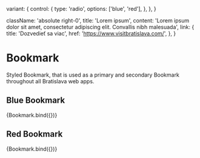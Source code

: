 
  variant: {
    control: {
      type: 'radio',
      options: ['blue', 'red'],
    },
  },
}

  className: 'absolute right-0',
  title: 'Lorem ipsum',
  content: 'Lorem ipsum dolor sit amet, consectetur adipiscing elit. Convallis nibh malesuada',
  link: {
    title: 'Dozvedieť sa viac',
    href: 'https://www.visitbratislava.com/',
  },
}

<Meta title="components/molecules/Bookmark" decorators={[withDesign]} />

# Bookmark

Styled Bookmark, that is used as a primary and secondary Bookmark throughout all Bratislava web apps.

## Blue Bookmark

<Canvas>
  <Story
    name="Blue Bookmark"
    argTypes={argTypes}
    args={{
      ...defaultArgs,
      bookmarkTitle: 'I am a newcommer',
      variant: 'blue',
    }}
  >
    {Bookmark.bind({})}
  </Story>
</Canvas>

## Red Bookmark

<Canvas>
  <Story
    name="Red Bookmark"
    argTypes={argTypes}
    args={{
      ...defaultArgs,
      bookmarkTitle: 'Som turista',
      variant: 'red',
    }}
  >
    {Bookmark.bind({})}
  </Story>
</Canvas>

<ArgsTable of={Bookmark} />
